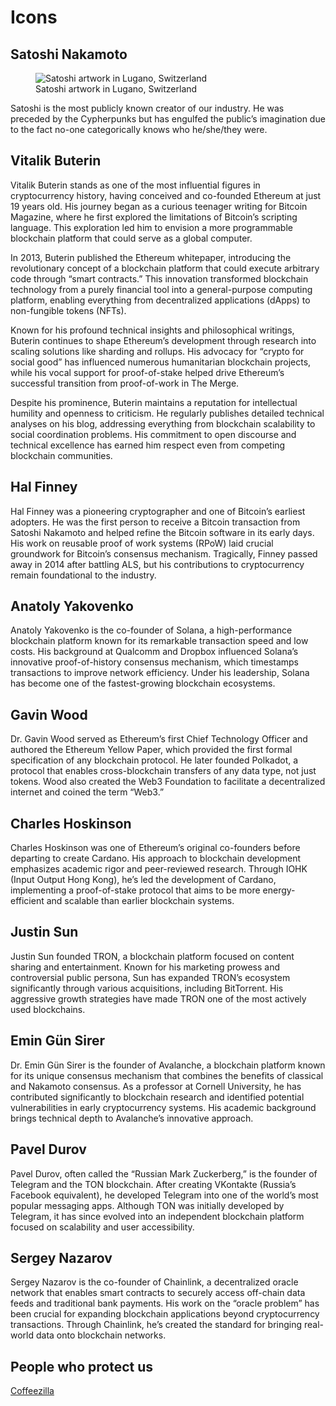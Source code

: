# Icons

## Satoshi Nakamoto

![Satoshi artwork in Lugano, Switzerland](../../images/satoshi.png)

Satoshi is the most publicly known creator of our industry. He was preceded by the Cypherpunks but has engulfed the public's imagination due to the fact no-one categorically knows who he/she/they were. 

## Vitalik Buterin
Vitalik Buterin stands as one of the most influential figures in cryptocurrency history, having conceived and co-founded Ethereum at just 19 years old. His journey began as a curious teenager writing for Bitcoin Magazine, where he first explored the limitations of Bitcoin's scripting language. This exploration led him to envision a more programmable blockchain platform that could serve as a global computer.

In 2013, Buterin published the Ethereum whitepaper, introducing the revolutionary concept of a blockchain platform that could execute arbitrary code through "smart contracts." This innovation transformed blockchain technology from a purely financial tool into a general-purpose computing platform, enabling everything from decentralized applications (dApps) to non-fungible tokens (NFTs).

Known for his profound technical insights and philosophical writings, Buterin continues to shape Ethereum's development through research into scaling solutions like sharding and rollups. His advocacy for "crypto for social good" has influenced numerous humanitarian blockchain projects, while his vocal support for proof-of-stake helped drive Ethereum's successful transition from proof-of-work in The Merge.

Despite his prominence, Buterin maintains a reputation for intellectual humility and openness to criticism. He regularly publishes detailed technical analyses on his blog, addressing everything from blockchain scalability to social coordination problems. His commitment to open discourse and technical excellence has earned him respect even from competing blockchain communities.

## Hal Finney

Hal Finney was a pioneering cryptographer and one of Bitcoin's earliest adopters. He was the first person to receive a Bitcoin transaction from Satoshi Nakamoto and helped refine the Bitcoin software in its early days. His work on reusable proof of work systems (RPoW) laid crucial groundwork for Bitcoin's consensus mechanism. Tragically, Finney passed away in 2014 after battling ALS, but his contributions to cryptocurrency remain foundational to the industry.

## Anatoly Yakovenko

Anatoly Yakovenko is the co-founder of Solana, a high-performance blockchain platform known for its remarkable transaction speed and low costs. His background at Qualcomm and Dropbox influenced Solana's innovative proof-of-history consensus mechanism, which timestamps transactions to improve network efficiency. Under his leadership, Solana has become one of the fastest-growing blockchain ecosystems.

## Gavin Wood

Dr. Gavin Wood served as Ethereum's first Chief Technology Officer and authored the Ethereum Yellow Paper, which provided the first formal specification of any blockchain protocol. He later founded Polkadot, a protocol that enables cross-blockchain transfers of any data type, not just tokens. Wood also created the Web3 Foundation to facilitate a decentralized internet and coined the term "Web3."

## Charles Hoskinson

Charles Hoskinson was one of Ethereum's original co-founders before departing to create Cardano. His approach to blockchain development emphasizes academic rigor and peer-reviewed research. Through IOHK (Input Output Hong Kong), he's led the development of Cardano, implementing a proof-of-stake protocol that aims to be more energy-efficient and scalable than earlier blockchain systems.

## Justin Sun

Justin Sun founded TRON, a blockchain platform focused on content sharing and entertainment. Known for his marketing prowess and controversial public persona, Sun has expanded TRON's ecosystem significantly through various acquisitions, including BitTorrent. His aggressive growth strategies have made TRON one of the most actively used blockchains.

## Emin Gün Sirer

Dr. Emin Gün Sirer is the founder of Avalanche, a blockchain platform known for its unique consensus mechanism that combines the benefits of classical and Nakamoto consensus. As a professor at Cornell University, he has contributed significantly to blockchain research and identified potential vulnerabilities in early cryptocurrency systems. His academic background brings technical depth to Avalanche's innovative approach.

## Pavel Durov

Pavel Durov, often called the "Russian Mark Zuckerberg," is the founder of Telegram and the TON blockchain. After creating VKontakte (Russia's Facebook equivalent), he developed Telegram into one of the world's most popular messaging apps. Although TON was initially developed by Telegram, it has since evolved into an independent blockchain platform focused on scalability and user accessibility.

## Sergey Nazarov

Sergey Nazarov is the co-founder of Chainlink, a decentralized oracle network that enables smart contracts to securely access off-chain data feeds and traditional bank payments. His work on the "oracle problem" has been crucial for expanding blockchain applications beyond cryptocurrency transactions. Through Chainlink, he's created the standard for bringing real-world data onto blockchain networks.


## People who protect us
[Coffeezilla](https://www.youtube.com/@Coffeezilla)